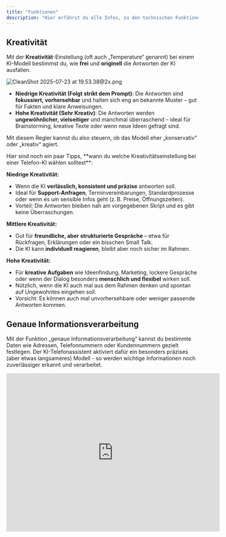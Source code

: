 ```yaml
---
title: "Funktionen"
description: "Hier erfährst du alle Infos, zu den technischen Funktionen, die dir zur Verfügung stehen."
---
```


## Kreativität

Mit der **Kreativität**-Einstellung (oft auch „Temperature“ genannt) bei einem KI-Modell bestimmst du, wie **frei** und **originell** die Antworten der KI ausfallen.

![CleanShot 2025-07-23 at 19.53.38@2x.png](/images/CleanShot2025-07-23at19.53.38@2x.png)

- **Niedrige Kreativität (Folgt strikt dem Prompt)**: Die Antworten sind **fokussiert, vorhersehbar** und halten sich eng an bekannte Muster – gut für Fakten und klare Anweisungen.
- **Hohe Kreativität (Sehr Kreativ)**: Die Antworten werden **ungewöhnlicher, vielseitiger** und manchmal überraschend – ideal für Brainstorming, kreative Texte oder wenn neue Ideen gefragt sind.

Mit diesem Regler kannst du also steuern, ob das Modell eher „konservativ“ oder „kreativ“ agiert.

<Tip>
  Hier sind noch ein paar Tipps, **wann du welche Kreativitätseinstellung bei einer Telefon-KI wählen solltest**:

  **Niedrige Kreativität:**

  - Wenn die KI **verlässlich, konsistent und präzise** antworten soll.
  - Ideal für **Support-Anfragen**, Terminvereinbarungen, Standardprozesse oder wenn es um sensible Infos geht (z. B. Preise, Öffnungszeiten).
  - Vorteil: Die Antworten bleiben nah am vorgegebenen Skript und es gibt keine Überraschungen.

  **Mittlere Kreativität:**

  - Gut für **freundliche, aber strukturierte Gespräche** – etwa für Rückfragen, Erklärungen oder ein bisschen Small Talk.
  - Die KI kann **individuell reagieren**, bleibt aber noch sicher im Rahmen.

  **Hohe Kreativität:**

  - Für **kreative Aufgaben** wie Ideenfindung, Marketing, lockere Gespräche oder wenn der Dialog besonders **menschlich und flexibel** wirken soll.
  - Nützlich, wenn die KI auch mal aus dem Rahmen denken und spontan auf Ungewohntes eingehen soll.
  - Vorsicht: Es können auch mal unvorhersehbare oder weniger passende Antworten kommen.
</Tip>

## Genaue Informationsverarbeitung

Mit der Funktion „genaue Informationsverarbeitung“ kannst du bestimmte Daten wie Adressen, Telefonnummern oder Kundennummern gezielt festlegen. Der KI-Telefonassistent aktiviert dafür ein besonders präzises (aber etwas langsameres) Modell - so werden wichtige Informationen noch zuverlässiger erkannt und verarbeitet.

<Accordion title="Die wichtigsten Infos zur genauen Informationsverarbeitung im Video (Dauer: 4min)" defaultOpen icon="video">
  <iframe width="560" height="415" src="https://www.youtube.com/embed/Z-hGQclF5tQ?si=TkaUrmM1DMIAY-F9" title="YouTube video player" frameBorder="0" allow="accelerometer; autoplay; clipboard-write; encrypted-media; gyroscope; picture-in-picture" allowFullScreen style={{ width:"100%",borderRadius:"0.5rem" }} />
</Accordion>

### **Was ermöglicht die genaue Informationsverarbeitung?**

Du möchtest, dass dein KI-Telefonassistent wichtige Informationen wie E-Mail-Adressen, Telefonnummern oder Kundennummern fehlerfrei erkennt? Mit der Funktion **„genaue Informationsverarbeitung“** kannst du während des Gesprächs kurzfristig ein leistungsstärkeres KI-Modell aktivieren. Dadurch wird sichergestellt, dass die Informationen korrekt von deinem KI-Telefonassistenten gespeichert werden, was Fehler in der Nachverarbeitung vermeidet.

![CleanShot 2025-07-23 at 19.56.09@2x.png](/images/CleanShot2025-07-23at19.56.09@2x.png)

<Check>
  3 Vorteile der genauen Informationsverarbeitung:

  - **Höhere Treffgenauigkeit** bei kritischen Daten (z. B. Kundennummern, E-Mails)
  - **Weniger manuelle Nacharbeit** dank automatisierter, korrekter Extraktion
  - **Ideal für Prozesse mit Weiterverarbeitung**, z. B. CRM-Systeme oder Follow-ups
</Check>

### **So richtest du genaue Informationsverarbeitung ein**

1. Wähle in deinem Fonio-Account den **KI-Assistenten**, den ihr konfigurieren möchtet.
2. Unter dem Tab **„Technisches“** findest du die neue Funktion **„Genaue Informationsverarbeitung“.**
3. Hier kannst du jetzt gezielt neue Informationen in Beispielformaten hinzufügen, bei denen der KI-Assistent das stärkere (langsamere) Modell aktivieren soll. Zum Beispiel:\
   ‍
   - **E-Mail-Adresse** → Beispiel: `max.mustermann@firma.de`
   - **Telefonnummer** → Beispiel: `+49 176 12345678`
   - **Kundennummer** → Beispiel: `1234`
4. **Änderungen speichern**

![CleanShot 2025-07-23 at 20.01.09.gif](/images/CleanShot2025-07-23at20.01.09.gif)

### **Testen der genauen Informationsverarbeitung**

Du kannst direkt testen, ob der Assistent die definierten Informationen korrekt erkennt:

- Nutze die **„Audio testen“** Funktion im KI-Assistenten.
- Führe ein Beispiel-Gespräch, indem du die gewünschten Informationen telefonisch weitergebt - du wirst merken, dass der KI-Telefonassistent beim Verarbeiten der Daten ein wenig länger braucht, die Erkennungsrate dadurch aber stark verbessert wird.
- Nach dem Test siehst du links im **Anrufverlauf**, unter dem jeweiligen Anrufprotokoll, welche Variablen erkannt wurden.

## Freie Rufweiterleitung

<Info>
  coming soon...
</Info>

## DTMF / Tonwahl Töne senden

<Info>
  coming soon...
</Info>